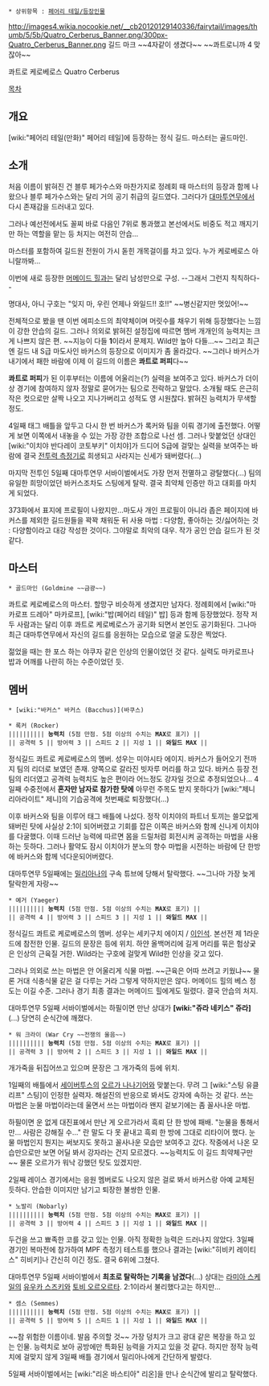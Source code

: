  * 상위항목 : [[페어리 테일/등장인물]]

http://images4.wikia.nocookie.net/__cb20120129140336/fairytail/images/thumb/5/5b/Quatro_Cerberus_Banner.png/300px-Quatro_Cerberus_Banner.png
길드 마크
~~4자같이 생겼다~~ ~~콰트로니까 4 맞잖아~~

콰트로 케로베로스
Quatro Cerberus

[[목차]]


== 개요 ==
[wiki:"페어리 테일(만화)" 페어리 테일]에 등장하는 정식 길드. 마스터는 골드마인. 

== 소개 ==
처음 이름이 밝혀진 건 블루 페가수스와 마찬가지로 정례회 때 마스터의 등장과 함께 나왔으나 블루 페가수스와는 달리 거의 공기 취급의 길드였다. 그러다가 [[대마투연무]]에서 다시 존재감을 드러내고 있다. 

그러나 예선전에서도 꼴찌 바로 다음인 7위로 통과했고 본선에서도 비중도 적고 깨지기만 하는 역할을 맡는 등 처지는 여전히 안습...

마스터를 포함하여 길드원 전원이 가시 돋힌 개목걸이를 차고 있다. 누가 케로베로스 아니랄까봐...

이번에 새로 등장한 [[머메이드 힐]]과는 달리 남성만으로 구성. --그래서 그런지 칙칙하다--

명대사, 아니 구호는 "잊지 마, 우린 언제나 와일드!! 호!!" ~~병신같지만 멋있어!~~

전체적으로 봤을 땐 이번 에피소드의 최약체이며 머릿수를 채우기 위해 등장했다는 느낌이 강한 안습의 길드. 그러나 의외로 밝혀진 설정집에 따르면 멤버 개개인의 능력치는 크게 나쁘지 않은 편. ~~지능이 다들 '''1'''이라서 문제지. Wild만 높아 다들...~~ 그리고 최근엔 길드 내 S급 마도사인 바커스의 등장으로 이미지가 좀 올라갔다. ~~그러나 바커스가 내기에서 패한 바람에 이제 이 길드의 이름은 '''콰트로 퍼피'''다~~

'''콰트로 퍼피'''가 된 이후부터는 이름에 어울리는(?) 실력을 보여주고 있다. 바커스가 더이상 경기에 참여하지 않자 정말로 묻어가는 팀으로 전락하고 말았다. 소개될 때도 은근히 작은 컷으로만 살짝 나오고 지나가버리고 성적도 영 시원찮다. 밝혀진 능력치가 무색할 정도.

4일째 태그 배틀을 앞두고 다시 한 번 바커스가 록커와 팀을 이뤄 경기에 출전했다. 어떻게 보면 이쪽에서 내놓을 수 있는 가장 강한 조합으로 나선 셈. 그러나 맞붙었던 상대인 [wiki:"이치야 반다레이 코토부키" 이치야]가 드디어 S급에 걸맞는 실력을 보여주는 바람에 결국 [[전투력 측정기]]로 희생되고 사라지는 신세가 돼버렸다(...)

마지막 전투인 5일째 대마투연무 서바이벌에서도 가장 먼저 전멸하고 광탈했다(...) 팀의 유일한 희망이었던 바커스조차도 스팅에게 탈락. 결국 최약체 인증만 하고 대회를 마치게 되었다.

373화에서 표지에 프로필이 나왔지만...마도사 개인 프로필이 아니라 좁은 페이지에 바커스를 제외한 길드원들을 꽉꽉 채워둔 뒤 사용 마법 : 다양함, 좋아하는 것/싫어하는 것 : 다양함이라고 대강 작성한 것이다. 그야말로 최악의 대우. 작가 공인 안습 길드가 된 것 같다.

== 마스터 ==
 * 골드마인 (Goldmine ~~금광~~)
콰트로 케로베로스의 마스터. 할망구 비슷하게 생겼지만 남자다. 정례회에서 [wiki:"마카로프 드레아" 마카로프], [wiki:"밥(페어리 테일)" 밥] 등과 함께 등장했었다. 정작 저 두 사람과는 달리 이후 콰트로 케로베로스가 공기화 되면서 본인도 공기화된다. 그나마 최근 대마투연무에서 자신의 길드를 응원하는 모습으로 얼굴 도장은 찍었다. 

젊었을 때는 한 포스 하는 야쿠자 같은 인상의 인물이었던 것 같다. 실력도 마카로프나 밥과 어깨를 나란히 하는 수준이었던 듯.

== 멤버 ==
 * [wiki:"바커스" 바커스 (Bacchus)](바쿠스)

 * 록커 (Rocker)
 |||||||||| '''능력치''' (5점 만점. 5점 이상의 수치는 '''MAX'''로 표기) ||
 || 공격력 5 || 방어력 3 || 스피드 2 || 지성 1 || '''와일드 MAX''' ||

정식길드 콰트로 케로베로스의 멤버. 
성우는 미야시타 에이지.
바커스가 들어오기 전까지 팀의 리더로 보였던 존재. 양쪽으로 갈라진 빗자루 머리를 하고 있다. 바커스 등장 전 팀의 리더였고 공격력 능력치도 높은 편이라 어느정도 강자일 것으로 추정되었으나... 4일째 수중전에서 '''혼자만 남자로 참가한 탓에''' 아무런 주목도 받지 못하다가 [wiki:"제니 리아라이트" 제니]의 기습공격에 첫번째로 퇴장했다(...)

이후 바커스와 팀을 이루어 태그 배틀에 나섰다. 정작 이치야의 파트너 토끼는 쓸모없게 돼버린 탓에 사실상 2:1이 되어버렸고 기회를 잡은 이쪽은 바커스와 함께 신나게 이치야를 다굴했다. 이때 드러난 능력에 따르면 몸을 드릴처럼 회전시켜 공격하는 마법을 사용하는 듯하다. 그러나 활약도 잠시 이치야가 분노의 향수 마법을 시전하는 바람에 단 한방에 바커스와 함께 넉다운되어버렸다.

대마투연무 5일째에는 [[밀리아나]]의 구속 튜브에 당해서 탈락했다. ~~그나마 가장 늦게 탈락한게 자랑~~

 * 예거 (Yaeger)
 |||||||||| '''능력치''' (5점 만점. 5점 이상의 수치는 '''MAX'''로 표기) ||
 || 공격력 4 || 방어력 3 || 스피드 3 || 지성 1 || '''와일드 MAX''' ||

정식길드 콰트로 케로베로스의 멤버. 
성우는 세키구치 에이지 / [[이인석]].
본선전 제 1라운드에 참전한 인물. 길드의 문장은 등에 위치. 하얀 올백머리에 길게 머리를 묶은 험상궂은 인상의 근육질 거한. Wild라는 구호에 걸맞게 Wild한 인상을 갖고 있다. 

그러나 의외로 쓰는 마법은 안 어울리게 식물 마법. ~~근육은 어따 쓰려고 키웠냐~~ 물론 거대 식충식물 같은 걸 다루는 거라 그렇게 약하지만은 않다. 머메이드 힐의 베스 정도는 이길 수준. 그러나 경기 최종 결과는 머메이드 힐에게도 밀렸다. 결국 안습의 처지.

대마투연무 5일째 서바이벌에서는 하필이면 만난 상대가 '''[wiki:"쥬라 네키스" 쥬라]'''(...) 당연히 순식간에 깨졌다.

 * 워 크라이 (War Cry ~~전쟁의 울음~~)
 |||||||||| '''능력치''' (5점 만점. 5점 이상의 수치는 '''MAX'''로 표기) ||
 || 공격력 3 || 방어력 2 || 스피드 3 || 지성 1 || '''와일드 MAX''' ||

개가죽을 뒤집어쓰고 있으며 문장은 그 개가죽의 등에 위치.

1일째의 배틀에서 [[세이버투스]]의 [[오르가 나나기어]]와 맞붙는다. 무려 그 [wiki:"스팅 유클리프" 스팅]이 인정한 실력자. 해설진의 반응으로 봐서도 강자에 속하는 것 같다. 쓰는 마법은 눈물 마법이라는데 울면서 쓰는 마법이라 왠지 겉보기에는 좀 꼴사나운 마법. 

하필이면 운 없게 대진표에서 만난 게 오르가라서 흑뢰 단 한 방에 패배. "눈물을 통해서만... 사람은 강해질 수..." 란 말도 다 못 끝내고 흑뢰 한 방에 그대로 리타이어 했다. 눈물 마법인지 뭔지는 써보지도 못하고 꼴사나운 모습만 보여주고 갔다. 작중에서 나온 모습만으로만 보면 어딜 봐서 강자라는 건지 모르겠다. ~~능력치도 이 길드 최약체구만~~ 물론 오르가가 워낙 강했던 탓도 있겠지만.

2일째 레이스 경기에서는 응원 멤버로도 나오지 않은 걸로 봐서 바커스랑 아예 교체된 듯하다. 안습한 이미지만 남기고 퇴장한 불쌍한 인물.

 * 노발리 (Nobarly)
 |||||||||| '''능력치''' (5점 만점. 5점 이상의 수치는 '''MAX'''로 표기) ||
 || 공격력 3 || 방어력 4 || 스피드 3 || 지성 1 || '''와일드 MAX''' ||

두건을 쓰고 뾰족한 코를 갖고 있는 인물. 아직 정확한 능력은 드러나지 않았다. 3일째 경기인 복마전에 참가하여 MPF 측정기 테스트를 했으나 결과는 [wiki:"히비키 레이티스" 히비키]나 간신히 이긴 정도. 결국 6위에 그쳤다.

대마투연무 5일째 서바이벌에서 '''최초로 탈락하는 기록을 남겼다'''(...) 상대는 [[라미아 스케일]]의 [[유우카 스즈키]]와 [[토비 오르오르타]]. 2:1이라서 불리했다고는 하지만...

 * 셈스 (Semmes)
 |||||||||| '''능력치''' (5점 만점. 5점 이상의 수치는 '''MAX'''로 표기) ||
 || 공격력 5 || 방어력 5 || 스피드 1 || 지성 1 || '''와일드 MAX''' ||

~~참 위험한 이름이네. 발음 주의할 것~~ 가장 덩치가 크고 광대 같은 복장을 하고 있는 인물. 능력치로 보아 공방에만 특화된 능력을 가지고 있을 것 같다. 하지만 정작 능력치에 걸맞지 않게 3일째 배틀 경기에서 밀리아나에게 간단하게 발렸다.

5일째 서바이벌에서는 [wiki:"리온 바스티아" 리온]을 만나 순식간에 발리고 탈락했다.
